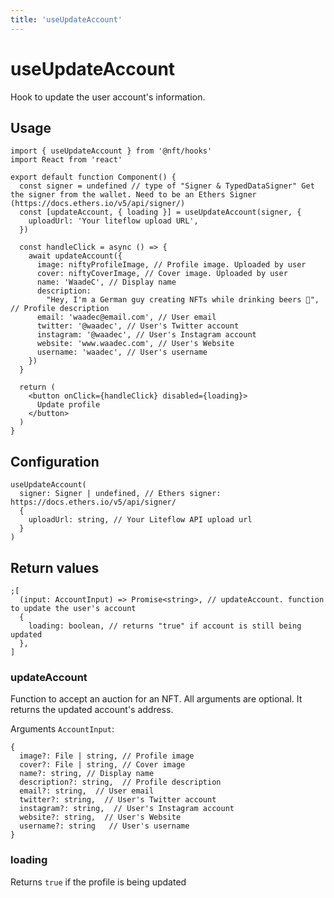 ```yaml
---
title: 'useUpdateAccount'
---
```


# useUpdateAccount

Hook to update the user account's information.

## Usage

```tsx
import { useUpdateAccount } from '@nft/hooks'
import React from 'react'

export default function Component() {
  const signer = undefined // type of "Signer & TypedDataSigner" Get the signer from the wallet. Need to be an Ethers Signer (https://docs.ethers.io/v5/api/signer/)
  const [updateAccount, { loading }] = useUpdateAccount(signer, {
    uploadUrl: 'Your liteflow upload URL',
  })

  const handleClick = async () => {
    await updateAccount({
      image: niftyProfileImage, // Profile image. Uploaded by user
      cover: niftyCoverImage, // Cover image. Uploaded by user
      name: 'WaadeC', // Display name
      description:
        "Hey, I'm a German guy creating NFTs while drinking beers 🍻", // Profile description
      email: 'waadec@email.com', // User email
      twitter: '@waadec', // User's Twitter account
      instagram: '@waadec', // User's Instagram account
      website: 'www.waadec.com', // User's Website
      username: 'waadec', // User's username
    })
  }

  return (
    <button onClick={handleClick} disabled={loading}>
      Update profile
    </button>
  )
}
```

## Configuration

```tsx
useUpdateAccount(
  signer: Signer | undefined, // Ethers signer: https://docs.ethers.io/v5/api/signer/
  {
    uploadUrl: string, // Your Liteflow API upload url
  }
)
```

## Return values

```tsx
;[
  (input: AccountInput) => Promise<string>, // updateAccount. function to update the user's account
  {
    loading: boolean, // returns "true" if account is still being updated
  },
]
```

### updateAccount

Function to accept an auction for an NFT. All arguments are optional. It returns the updated account's address.

Arguments `AccountInput`:

```tsx
{
  image?: File | string, // Profile image
  cover?: File | string, // Cover image
  name?: string, // Display name
  description?: string,  // Profile description
  email?: string,  // User email
  twitter?: string,  // User's Twitter account
  instagram?: string,  // User's Instagram account
  website?: string,  // User's Website
  username?: string   // User's username
}
```

### loading

Returns `true` if the profile is being updated
